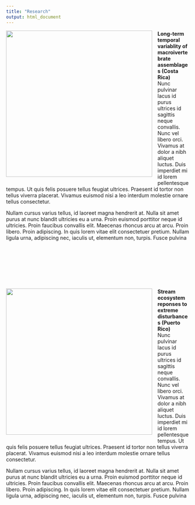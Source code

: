 ```yaml
---
title: "Research"
output: html_document
---
```




<img style="float: left; margin: 0px 15px 15px 0px;" src="Arboleda.JPG" width="400" />

__Long-term temporal variablity of macroivertebrate assemblages (Costa Rica)__  
Nunc pulvinar lacus id purus ultrices id sagittis neque convallis. Nunc vel libero orci. Vivamus at dolor a nibh aliquet luctus. Duis imperdiet mi id lorem pellentesque tempus. Ut quis felis posuere tellus feugiat ultrices. Praesent id tortor non tellus viverra placerat. Vivamus euismod nisi a leo interdum molestie ornare tellus consectetur.

Nullam cursus varius tellus, id laoreet magna hendrerit at. Nulla sit amet purus at nunc blandit ultricies eu a urna. Proin euismod porttitor neque id ultricies. Proin faucibus convallis elit. Maecenas rhoncus arcu at arcu. Proin libero. Proin adipiscing. In quis lorem vitae elit consectetuer pretium. Nullam ligula urna, adipiscing nec, iaculis ut, elementum non, turpis. Fusce pulvina

<br>
<br>
<br>
<br>
<br>
<br>

<img style="float: left; margin: 0px 15px 15px 0px;" src="Prieta.JPG" width="400" />

__Stream ecosystem reponses to extreme disturbances (Puerto Rico)__  
Nunc pulvinar lacus id purus ultrices id sagittis neque convallis. Nunc vel libero orci. Vivamus at dolor a nibh aliquet luctus. Duis imperdiet mi id lorem pellentesque tempus. Ut quis felis posuere tellus feugiat ultrices. Praesent id tortor non tellus viverra placerat. Vivamus euismod nisi a leo interdum molestie ornare tellus consectetur.

Nullam cursus varius tellus, id laoreet magna hendrerit at. Nulla sit amet purus at nunc blandit ultricies eu a urna. Proin euismod porttitor neque id ultricies. Proin faucibus convallis elit. Maecenas rhoncus arcu at arcu. Proin libero. Proin adipiscing. In quis lorem vitae elit consectetuer pretium. Nullam ligula urna, adipiscing nec, iaculis ut, elementum non, turpis. Fusce pulvina


